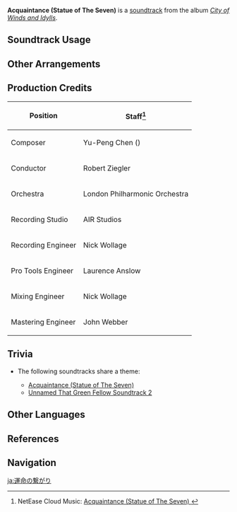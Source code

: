 {{Soundtrack Infobox
|image          = City of Winds and Idylls.png
|album          = City of Winds and Idylls
|disc           = 2
|number         = 34
|featured       =
|featured2      =
|featured3      =
|featured_disc  =
|featured_disc2 =
|featured_disc3 =
|youtube_id     = 4i5WJCVH5fk
|spotify_id     = 6MsjwPYwiBKFPpew9Hexx8
|previous       = Statue of The Seven (Soundtrack)
|next           = Stealing Words of the Moon
}}
'''Acquaintance (Statue of The Seven)''' is a [[soundtrack]] from the album ''[[City of Winds and Idylls]]''.

==Soundtrack Usage==
{{Soundtrack Usage
|quest = Bird's Eye View//cutscene
|special_displayed=Statue of The Seven//offering, in [[Mondstadt]] and [[Liyue]]
}}

==Other Arrangements==
{{Files by Category Gallery|Media Using an Unreleased Arrangement of Acquaintance (Statue of The Seven) Soundtrack}}

==Production Credits==
{| class="wikitable"
! Position
! Staff<ref>NetEase Cloud Music: [https://music.163.com/#/song?id=1481390617 Acquaintance (Statue of The Seven) {{zh|命运的初识}}]</ref>
|-
! Composer
| Yu-Peng Chen ({{zh|陈致逸}})
|-
! Conductor
| Robert Ziegler
|-
! Orchestra
| London Philharmonic Orchestra
|-
! Recording Studio
| AIR Studios
|-
! Recording Engineer
| Nick Wollage
|-
! Pro Tools Engineer
| Laurence Anslow
|-
! Mixing Engineer
| Nick Wollage
|-
! Mastering Engineer
| John Webber
|}

==Trivia==
* <section begin="AcquaintanceTheme" />The following soundtracks share a theme:
** [[Acquaintance (Statue of The Seven)]]
** [[Unnamed That Green Fellow Soundtrack 2]]<section end="AcquaintanceTheme" />

==Other Languages==
{{Other Languages
|en      = Acquaintance
|zhs     = 命运的初识
|zhs_rm  = Mìngyùn de Chūshì
|zht     = 命運的初識
|zht_rm  = Mìngyùn de Chūshì
|zh_tl   = 
|ja      = 運命の繋がり
|ja_rm   = Unmei no Tsunagari
|ja_tl   = A Fated Connection
|tr      = 
|tr_tl   = 
|it      = 
|it_tl   = 
}}

==References==
{{Reflist}}

==Navigation==
{{Soundtrack Navbox|City of Winds and Idylls}}

[[ja:運命の繋がり]]